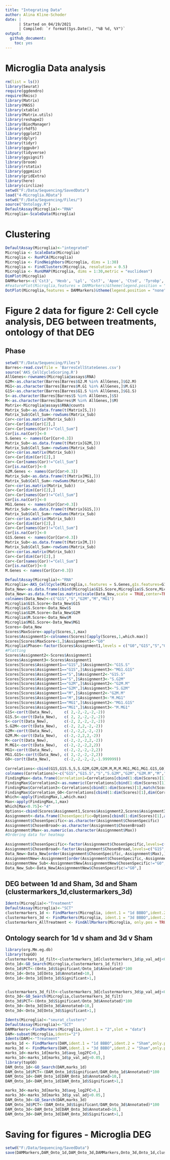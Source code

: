 ```yaml
---
title: "Integrating Data"
author: Alina Kline-Schoder
date: | 
      | Started on 04/19/2021
      | Compiled: `r format(Sys.Date(), "%B %d, %Y")`
output:
  github_document:
    toc: yes
---
```

# Microglia Data analysis

```r
rm(list = ls())
library(Seurat)
require(ggdendro)
require(Rmisc)
library(Matrix)
library(MASS)
library(xtable)
library(Matrix.utils)
library(reshape2)
library(BiocManager)
library(rhdf5)
library(ggplot2)
library(dplyr)
library(tidyr)
library(ggpubr)
library(tidyverse)
library(ggsignif)
library(broom)
library(rstatix)
library(ggpmisc)
library(gridExtra)
library(here)
library(circlize)
setwd("F:/Data/Sequencing/SavedData")
load("4-Microglia.RData")
setwd("F:/Data/Sequencing/Files/")
source("Ontology.R")
DefaultAssay(Microglia)<-"RNA"
Microglia<-ScaleData(Microglia)
```
  
# Clustering
```r
DefaultAssay(Microglia)<-"integrated"
Microglia <- ScaleData(Microglia)
Microglia <- RunPCA(Microglia)
Microglia <- FindNeighbors(Microglia, dims = 1:30)
Microglia <- FindClusters(Microglia, resolution = 0.5)
Microglia <- RunUMAP(Microglia, dims = 1:30,metric = "euclidean")
DimPlot(Microglia)
DAMMarkers<-c('Cst3', 'Hexb', 'Lpl', 'Cst7', 'Apoe', 'Ctsd', 'Tyrobp', 'Trem2', 'Cd9', 'Itgax', 'Cd63', 'Timp2')
#FeaturePlot(Microglia,features = DAMMarkers)&theme(legend.position = "none")
DotPlot(Microglia,features = DAMMarkers)&theme(legend.position = "none")
```

# Figure 2 data for figure 2: Cell cycle analysis, DEG between treatments, ontology of that DEG
## Phase
```r
setwd("F:/Data/Sequencing/Files")
Barres<-read.csv(file = 'BarresCellStateGenes.csv')
source('AKS_CellCycleScoring.R')
AllGenes<-rownames(Microglia@assays$RNA)
G2M<-as.character(Barres[Barres$G2.M %in% AllGenes,]$G2.M)
MG1<-as.character(Barres[Barres$M.G1 %in% AllGenes,]$M.G1)
G1S<-as.character(Barres[Barres$G1.S %in% AllGenes,]$G1.S)
S<-as.character(Barres[Barres$S %in% AllGenes,]$S)
M<-as.character(Barres[Barres$M %in% AllGenes,]$M)
Matrix<-Microglia@assays$RNA@counts
Matrix_Sub<-as.data.frame(t(Matrix[S,]))
Matrix_Sub$Cell_Sum<-rowSums(Matrix_Sub)
Cor<-cor(as.matrix(Matrix_Sub))
Cor<-Cor[dim(Cor)[2],]
Cor<-Cor[names(Cor)!="Cell_Sum"]
Cor[is.na(Cor)]<-0
S.Genes <- names(Cor[Cor>0.3])
Matrix_Sub<-as.data.frame(t(Matrix[G2M,]))
Matrix_Sub$Cell_Sum<-rowSums(Matrix_Sub)
Cor<-cor(as.matrix(Matrix_Sub))
Cor<-Cor[dim(Cor)[2],]
Cor<-Cor[names(Cor)!="Cell_Sum"]
Cor[is.na(Cor)]<-0
G2M.Genes <- names(Cor[Cor>0.3])
Matrix_Sub<-as.data.frame(t(Matrix[MG1,]))
Matrix_Sub$Cell_Sum<-rowSums(Matrix_Sub)
Cor<-cor(as.matrix(Matrix_Sub))
Cor<-Cor[dim(Cor)[2],]
Cor<-Cor[names(Cor)!="Cell_Sum"]
Cor[is.na(Cor)]<-0
MG1.Genes <- names(Cor[Cor>0.3])
Matrix_Sub<-as.data.frame(t(Matrix[G1S,]))
Matrix_Sub$Cell_Sum<-rowSums(Matrix_Sub)
Cor<-cor(as.matrix(Matrix_Sub))
Cor<-Cor[dim(Cor)[2],]
Cor<-Cor[names(Cor)!="Cell_Sum"]
Cor[is.na(Cor)]<-0
G1S.Genes <- names(Cor[Cor>0.3])
Matrix_Sub<-as.data.frame(t(Matrix[M,]))
Matrix_Sub$Cell_Sum<-rowSums(Matrix_Sub)
Cor<-cor(as.matrix(Matrix_Sub))
Cor<-Cor[dim(Cor)[2],]
Cor<-Cor[names(Cor)!="Cell_Sum"]
Cor[is.na(Cor)]<-0
M.Genes <- names(Cor[Cor>0.3])

DefaultAssay(Microglia)<-"RNA"
Microglia<-AKS_CellCycle(Microglia,s.features = S.Genes,g1s.features=G1S.Genes,g2m.features = G2M.Genes,m.features = M.Genes,mg1.features = MG1.Genes)
Data_New<-as.data.frame(cbind(Microglia$G1S.Score,Microglia$S.Score,Microglia$G2M.Score,Microglia$M.Score,Microglia$MG1.Score))
Data_New<-as.data.frame(as.matrix(scale(Data_New,scale = TRUE,center=TRUE)))
colnames(Data_New)<-c("G1S","S","G2M","M","MG1")
Microglia$G1S.Score<-Data_New$G1S
Microglia$S.Score<-Data_New$S
Microglia$G2M.Score<-Data_New$G2M
Microglia$M.Score<-Data_New$M
Microglia$MG1.Score<-Data_New$MG1
Scores<-Data_New
Scores$MaxScore<-apply(Scores,1,max)
Scores$Assignment1<-colnames(Scores)[apply(Scores,1,which.max)]
Scores[Scores$MaxScore<1,]$Assignment1<-"G0"
Microglia$Phase<-factor(Scores$Assignment1,levels = c("G0","G1S","S","G2M","M","MG1"))
#Plotting
Scores$Assignment2<-Scores$Assignment1
Scores$Assignment3<-Scores$Assignment1
Scores[Scores$Assignment1=="G1S",]$Assignment2<-"G1S.S"
Scores[Scores$Assignment1=="G1S",]$Assignment3<-"MG1.G1S"
Scores[Scores$Assignment1=="S",]$Assignment2<-"G1S.S"
Scores[Scores$Assignment1=="S",]$Assignment3<-"S.G2M"
Scores[Scores$Assignment1=="G2M",]$Assignment2<-"G2M.M"
Scores[Scores$Assignment1=="G2M",]$Assignment3<-"S.G2M"
Scores[Scores$Assignment1=="M",]$Assignment2<-"G2M.M"
Scores[Scores$Assignment1=="M",]$Assignment3<-"M.MG1"
Scores[Scores$Assignment1=="MG1",]$Assignment2<-"MG1.G1S"
Scores[Scores$Assignment1=="MG1",]$Assignment3<-"M.MG1"
G1S<-cor(t(Data_New),     c( 2,-2,-2,-2,-2))
G1S.S<-cor(t(Data_New),   c( 2, 2,-2,-2,-2))
S<-cor(t(Data_New),       c(-2, 2,-2,-2,-2))
S.G2M<-cor(t(Data_New),   c(-2, 2,2,-2,-2))
G2M<-cor(t(Data_New),     c(-2,-2,2,-2,-2))
G2M.M<-cor(t(Data_New),   c(-2,-2,2,2,-2))
M<-cor(t(Data_New),       c(-2,-2,-2,2,-2))
M.MG1<-cor(t(Data_New),   c(-2,-2,-2,2,2))
MG1<-cor(t(Data_New),     c(-2,-2,-2,-2,2))
MG1.G1S<-cor(t(Data_New), c( 2,-2,-2,-2,2))
G0<-cor(t(Data_New),      c(-2,-2,-2,-2,-1.999999))
  
Correlations<-cbind(G1S,G1S.S,S,S.G2M,G2M,G2M.M,M,M.MG1,MG1,MG1.G1S,G0)
colnames(Correlations)<-c("G1S","G1S.S","S","S.G2M","G2M","G2M.M","M","M.MG1","MG1","MG1.G1S","G0")
FindingMax<-data.frame(Correlation1=Correlations[cbind(1:dim(Scores)[1],match(Scores$Assignment1,colnames(Correlations)))])
FindingMax$Correlation2<-as.numeric(Correlations[cbind(1:dim(Scores)[1],match(Scores$Assignment2,colnames(Correlations)))])
FindingMax$Correlation3<-Correlations[cbind(1:dim(Scores)[1],match(Scores$Assignment3,colnames(Correlations)))]
FindingMax$Correlation_G0<-Correlations[cbind(1:dim(Scores)[1],dim(Correlations)[2])]
Which<-apply(FindingMax,1,which.max)
Max<-apply(FindingMax,1,max)
Which[Max<0.75]<-"4"
Options<-cbind(Scores$Assignment1,Scores$Assignment2,Scores$Assignment3,"G0")
Assignnment<-data.frame(ChosenSpecific=Options[cbind(1:dim(Scores)[1],as.numeric(Which))],Max=Max,ChosenBroad=Options[,1])
Assignnment$ChosenSpecific<-as.character(Assignnment$ChosenSpecific)
Assignnment$ChosenBroad<-as.character(Assignnment$ChosenBroad)
Assignnment$Max<-as.numeric(as.character(Assignnment$Max))
#Ordering data for heatmap
  
Assignnment$ChosenSpecific<-factor(Assignnment$ChosenSpecific,levels=c("MG1.G1S","G1S","G1S.S","S","S.G2M","G2M","G2M.M","M","M.MG1","MG1","G0"))
Assignnment$ChosenBroad<-factor(Assignnment$ChosenBroad,levels=c("G1S","S","G2M","M","MG1","G0"))
Data_New<-Data_New[order(Assignnment$ChosenSpecific,-Assignnment$Max),]
AssignnmentNew<-Assignnment[order(Assignnment$ChosenSpecific,-Assignnment$Max),]
AssignnmentNew_Sub<-AssignnmentNew[AssignnmentNew$ChosenSpecific!="G0",]
Data_New_Sub<-Data_New[AssignnmentNew$ChosenSpecific!="G0",]
```
## DEG between 1d and Sham, 3d and Sham (clustermarkers_1d,clustermarkers_3d)
```r
Idents(Microglia)<-"Treatment"
DefaultAssay(Microglia)<-"SCT"
clustermarkers_1d <- FindMarkers(Microglia, ident.1 = "1d BBBO",ident.2 = "Sham",slot = "data")
clustermarkers_3d <- FindMarkers(Microglia, ident.1 = "3d BBBO",ident.2 = "Sham",slot = "data")
clustermarkers_AllTreatment <- FindAllMarkers(Microglia, only.pos = TRUE, min.pct = 0.25, logfc.threshold = 0.25,slot="data")
```
## Ontology search for 1d v sham and 3d v Sham
```r
library(org.Mm.eg.db)
library(topGO)
clustermarkers_1d_filt<-clustermarkers_1d[clustermarkers_1d$p_val_adj<0.05,]
Onto_1d<-GO_Search(Microglia,clustermarkers_1d_filt)
Onto_1d$PCT<-(Onto_1d$Significant/Onto_1d$Annotated)*100
Onto_1d<-Onto_1d[Onto_1d$Annotated>10,]
Onto_1d<-Onto_1d[Onto_1d$Significant>1,]


clustermarkers_3d_filt<-clustermarkers_3d[clustermarkers_3d$p_val_adj<0.05,]
Onto_3d<-GO_Search(Microglia,clustermarkers_3d_filt)
Onto_3d$PCT<-(Onto_3d$Significant/Onto_3d$Annotated)*100
Onto_3d<-Onto_3d[Onto_3d$Annotated>10,]
Onto_3d<-Onto_3d[Onto_3d$Significant>1,]
```



```r
Idents(Microglia)<-"seurat_clusters"
DefaultAssay(Microglia)<-"SCT"
DAMMarkers<-FindMarkers(Microglia,ident.1 = "2",slot = "data")
DAM<-subset(Microglia,idents="2")
Idents(DAM)<-"Treatment"
marks_1d <- FindMarkers(DAM,ident.1 = "1d BBBO",ident.2 = "Sham",only.pos=T,slot="data")
marks_3d <- FindMarkers(DAM,ident.1 = "3d BBBO",ident.2 = "Sham",only.pos=T,slot="data")
marks_1d<-marks_1d[marks_1d$avg_log2FC>0,]
marks_1d<-marks_1d[marks_1d$p_val_adj<0.05,]
library(topGO)
DAM_Onto_1d<-GO_Search(DAM,marks_1d)
DAM_Onto_1d$PCT<-(DAM_Onto_1d$Significant/DAM_Onto_1d$Annotated)*100
DAM_Onto_1d<-DAM_Onto_1d[DAM_Onto_1d$Annotated>10,]
DAM_Onto_1d<-DAM_Onto_1d[DAM_Onto_1d$Significant>1,]

marks_3d<-marks_3d[marks_3d$avg_log2FC>0,]
marks_3d<-marks_3d[marks_3d$p_val_adj<0.05,]
DAM_Onto_3d<-GO_Search(DAM,marks_3d)
DAM_Onto_3d$PCT<-(DAM_Onto_3d$Significant/DAM_Onto_3d$Annotated)*100
DAM_Onto_3d<-DAM_Onto_3d[DAM_Onto_3d$Annotated>10,]
DAM_Onto_3d<-DAM_Onto_3d[DAM_Onto_3d$Significant>1,]
```

# Saving for figures - Microglia DEG
```r
setwd("F:/Data/Sequencing/SavedData")
save(DAMMarkers,DAM_Onto_1d,DAM_Onto_3d,DAMMarkers,Onto_3d,Onto_1d,clustermarkers_AllTreatment,clustermarkers_3d,clustermarkers_1d,Microglia,file="5-MicrogliaFigures.RData")
```

